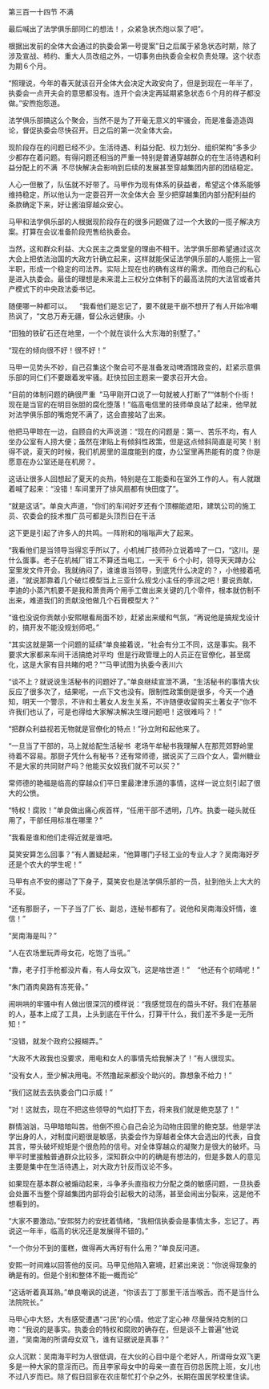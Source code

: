 

第三百一十四节 不满

最后喊出了法学俱乐部同仁的想法！，众紧急状杰炮以泵了吧”。

根据出发前的全体大会通过的执委会第一号提案”日之后属于紧急状态时期，除了涉及宣战、柿约、重大人员改组之外，一切事务由执委会全权负责处理。这个状态为期６个月。

“照理说，今年的春天就该召开全体大会决定大政安向了，但是到现在一年半了，执委会一点开夫会的意思都没有。连开个会决定再延期紧急状态６个月的样子都没做。”安煦抱怨道。

法学俱乐部搞这么个聚会，当然不是为了开毫无意义的牢骚会，而是准备造造舆论，督促执委会尽快召开。日之后的第一次全体大会。

现阶段存在的问题已经不少。生活待遇、利益分配、权力划分、组织架构”多多少少都存在着问题。有得问题还相当的严重一特别是普通穿越群众的在生活待遇和利益分配上的不满  不尽快解决会影响到后续的发展甚至穿越集团内部的团结稳定。

人心一但散了，队伍就不好带了。马甲作为现有体系的获益者，希望这个体系能够维持稳定，所以他认为一定耍召开一次全体大会 至少把穿越集团内部分配利益的条款确定下来，好让酱油穿越众安心。

马甲和法学俱乐部的人根据现阶段存在的很多问题做了过一个大致的一揽子解决方案。打算在会议准备阶段兜售给执委会。

当然，这和群众利益、大众民主之类堂皇的理由不相干。法学俱乐部希望通过这次大会上把依法治国的大政方针确立起来，这样就能保证法学俱乐部的人能捞上一官半职，形成一个稳定的司法界。实际上现在也的确有这样的需求。而他自己的私心是进入执委会。最佳的理想是未来混上三权分立体制下的最高法院的大法官或者共产模式下的中央政法委书记。

随便哪一种都可以。    “我看他们是忘记了，要不就是干崩不想开了有人开始冷嘲热讽了，“文总万寿无疆，督公永远健康。小

“田独的铁矿石还在地里，一个个就在谈什么大东海的别墅了。”

“现在的倾向很不好！很不好！”

马甲一见势头不妙，自己召集这个聚会可不是准备发动啤酒馆政变的，赶紧示意俱乐部的同仁们不要跟着发牢骚。赶快拉回主题来一要求召开大会。

“目前的体制问题的确很严重  ”马甲刚开口说了一句就被人打断了”“体制个仆街！现在是当官的在明目张胆的腐化堕落！”临高电信里的技师单良站了起来，他早就对法学俱乐部的嘴炮党不满了，这会直接站了出来。

他把马甲晾在一边，自顾自的大声说道：“现在的问题是：第一、苦乐不均，有人坐办公室有人捞大便；虽然在津贴上有倾斜性政策，但是这点倾斜简直是可笑！别得不说，夏天的时候，我们机房里的温度能到的度，办公室里再热能有的度？你是愿意在办公室还是在机房？。

这话让很多人回想起了夏天的炎热，特别是在工能委和在室外工作的人。有人就跟着喊了起来：“没错！车间里开了排风扇都有快田度了”。

“就是这话”。单良大声道，“你们的车间好歹还有个顶棚能遮阳，建筑公司的施工员、农委会的技术推广员可都是头顶烈日在干活

这下更是引起了许多人的共鸣。一阵附和的嗡嗡声大了起来。

“我看他们是当领导当得忘乎所以了。小机械厂技师孙立说着啐了一口，“这川。是什么蛋事。老子在机械厂钳工不算还当电工，一天干 ６个小时，领导天天蹲办公室里发文件开会。我就纳闷了，谁谁谁当领导，到底凭什么决定的？，小他接着吼道，“就说那靠着几个破烂模型当上三亚什么规戈小主任的季润之吧！要说贡献，李迪的小蒸汽机要不是我和萧贵两个用手工做出来关键的几个零件，根本就仿制不出来，难道我们的贡献没他做几个石膏模型大？”

“谁也没说你贡献小安熙眼看局面不妙，赶紧出来缓和气氛，“再说他是搞规戈设计的，搞开发不能没规划师吧。”

“其实这就是第一个问题的延续”单良接着说，“社会有分工不同，这是事实。我不要求大家都来车间干活搞绝对平均  但是行政管理上的人员正在官僚化，甚至腐化，这是大家有目共睹的吧？””马甲试图为执委今表川六

“谈不上？就说说生活秘书的问题好了。”单良继续宣泄不满，“生活秘书的事情大伙反应了很多次了，结果呢，一点下文也没有。限制性政策倒是很多，今天一个通知，明天一个警示，不许和土著女人发生关系，不许随便收留购买土著女子”你不许我们也认了，可是也得给大家解决解决生理问题吧！这很难吗？！”

“把群众利益视若无物就是官僚化的特点！”孙立附和起他来了。

“一旦当了干部的，马上就给配生活秘书  老场午牟秘书我理解人在那荒郊野岭里待着不容易。那厨子凭什么有秘书？还有常师德，据说买了三四个女人，雷州糖业不是大家的共同财产吗？他能买女奴我们就不可以买？”

常师德的艳福是临高的穿越众们平日里最津津乐道的事情，这样一说立刻引起了很大的公愤。

“特权！腐败！”单良做出痛心疾首样，“任用干部不透明，几咋。执委一碰头就任用了，干部任用标准在哪里？”

“我看是谁和他们走得近就是谁吧。

莫笑安算怎么回事？”有人置疑起来，“他算哪门子轻工业的专业人才？吴南海好歹还是个农大的学生呢！”

马甲有点不安的挪动了下身子，莫笑安也是法学俱乐部的一员，扯到他头上大大的不妥。

“还有那厨子，一下子当了厂长、副总，连秘书都有了。说他和吴南海没奸情，谁信！”

“吴南海是叫？”

“人在农场里玩弄母女花，吃饱了当吼。”

“靠，老子打手枪都没片看，有人母女双飞，这是啥世道！”    “他还有个初晴呢！”

“朱门酒肉臭路有冻死骨。”

闹哄哄的牢骚中有人做出很深沉的模样说：“我感觉现在的苗头不好。我们在基层的人，基本上成了工具，上头到底在干什么，打算干什么，我们差不多是一无所知！”

“没错，就发个政府公报糊弄。”

“大政不大政我也没要求，用电和女人的事情先给我解决了！”有人很现实。

“没有女人，至少解决用电。不然撸起来都没个助兴的。靠想象不给力！”

“我们这就去去执委会门口示威！”

“对！这就去，现在不把这些领导的气焰打下去，将来我们就是鲍克瑟了！”

群情汹汹，马甲暗暗叫苦。他倒不担心自己会沦为动物庄园里的鲍克瑟。他是学法学出身的人，对制度问题很是敏感，执委会作为穿越者全体大会选出的代表，自食其言，带头破坏规矩是个很危险的信号。对全体穿越众的凝聚力是很大的破坏。马甲平时里接触普通群众比较多，深知群众中的的确是有想法的，但是多数人的意见主要是集中在生活待遇上，对大政方针反而议论不多。

如果现在基本群众被煽动起来，斗争矛头直指权力分配之类的敏感问题，一旦执委会处置不当整个穿越集团内部将会引起极大的动荡，甚至会闹出分裂来，这是他不想看到的。

“大家不要激动。”安熙努力的安抚着情绪，“我相信执委会是事情太多，忘记了。再说这一年半，临高的状况还是发展得不错的。”

“一个你分不到的蛋糕，做得再大再好有什么用？”单良反问道。

安熙一时间难以回答他的反问。马甲见他陷入窘境，赶紧出来说：“你说得现象的确是有的。但是个别和整体不能一概而论”

“这话听着真耳熟。”单良嘲讽的说道，“你该去丁丁那里干活当喉舌。而不是当什么法院院长。”

马甲心中大怒，大有感受遭遇“刁民”的心情。他定了定心神 尽量保持克制的口吻：“我说的是事实。执委会的特权和腐败的确存在，但是谈不上普遍”他说道，“吴南海的所谓母女双飞，谁有证据说是真事？”

众人沉默：吴南海平时为人很低调，在大伙的心目中是个老好人，所谓母女双飞更多是一种大家的意淫而已。而且李家母女中的母亲一直在百仞总医院上班，女儿也不过八岁而已。除了假日回家在农庄帮忙打个杂之外，长期在国民学校里住读。

